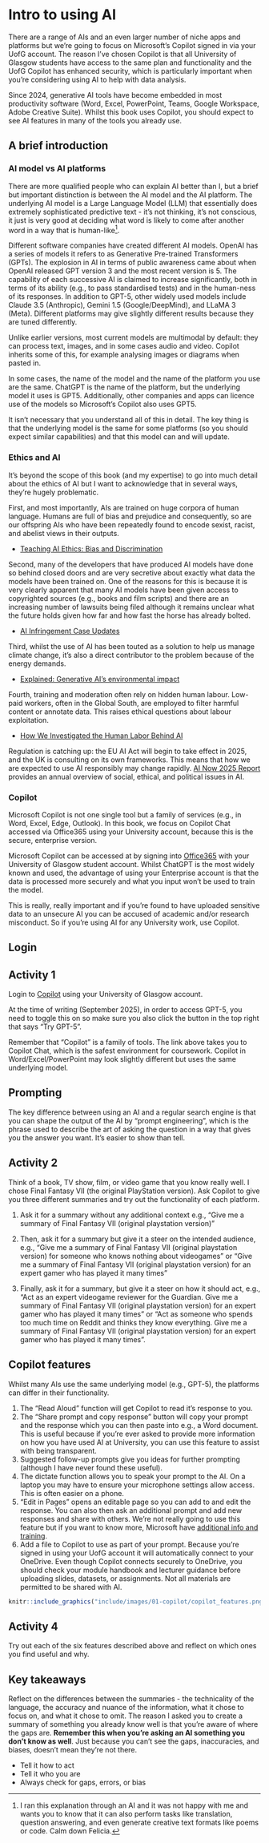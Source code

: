 # Intro to using AI

There are a range of AIs and an even larger number of niche apps and platforms but we're going to focus on Microsoft's Copilot signed in via your UofG account. The reason I've chosen Copilot is that all University of Glasgow students have access to the same plan and functionality and the UofG Copilot has enhanced security, which is particularly important when you're considering using AI to help with data analysis. 

Since 2024, generative AI tools have become embedded in most productivity software (Word, Excel, PowerPoint, Teams, Google Workspace, Adobe Creative Suite). Whilst this book uses Copilot, you should expect to see AI features in many of the tools you already use.

## A brief introduction

### AI model vs AI platforms

There are more qualified people who can explain AI better than I, but a brief but important distinction is between the AI model and the AI platform. The underlying AI model is a Large Language Model (LLM) that essentially does extremely sophisticated predictive text - it's not thinking, it's not conscious, it just is very good at deciding what word is likely to come after another word in a way that is human-like[^01-choose-1].

[^01-choose-1]: I ran this explanation through an AI and it was not happy with me and wants you to know that it can also perform tasks like translation, question answering, and even generate creative text formats like poems or code. Calm down Felicia.

Different software companies have created different AI models. OpenAI has a series of models it refers to as Generative Pre-trained Transformers (GPTs). The explosion in AI in terms of public awareness came about when OpenAI released GPT version 3 and the most recent version is 5. The capability of each successive AI is claimed to increase significantly, both in terms of its ability (e.g., to pass standardised tests) and in the human-ness of its responses. In addition to GPT-5, other widely used models include Claude 3.5 (Anthropic), Gemini 1.5 (Google/DeepMind), and LLaMA 3 (Meta). Different platforms may give slightly different results because they are tuned differently.

Unlike earlier versions, most current models are multimodal by default: they can process text, images, and in some cases audio and video. Copilot inherits some of this, for example analysing images or diagrams when pasted in.

In some cases, the name of the model and the name of the platform you use are the same. ChatGPT is the name of the platform, but the underlying model it uses is GPT5. Additionally, other companies and apps can licence use of the models so Microsoft's Copilot also uses GPT5.

It isn't necessary that you understand all of this in detail. The key thing is that the underlying model is the same for some platforms (so you should expect similar capabilities) and that this model can and will update.

### Ethics and AI

It's beyond the scope of this book (and my expertise) to go into much detail about the ethics of AI but I want to acknowledge that in several ways, they're hugely problematic.

First, and most importantly, AIs are trained on huge corpora of human language. Humans are full of bias and prejudice and consequently, so are our offspring AIs who have been repeatedly found to encode sexist, racist, and abelist views in their outputs.

-   [Teaching AI Ethics: Bias and Discrimination](https://leonfurze.com/2023/03/06/teaching-ai-ethics-bias-and-discrimination/)

Second, many of the developers that have produced AI models have done so behind closed doors and are very secretive about exactly what data the models have been trained on. One of the reasons for this is because it is very clearly apparent that many AI models have been given access to copyrighted sources (e.g., books and film scripts) and there are an increasing number of lawsuits being filed although it remains unclear what the future holds given how far and how fast the horse has already bolted.

-   [AI Infringement Case Updates](https://www.mckoolsmith.com/newsroom-ailitigation-28)

Third, whilst the use of AI has been touted as a solution to help us manage climate change, it's also a direct contributor to the problem because of the energy demands.

- [Explained: Generative AI’s environmental impact](https://news.mit.edu/2025/explained-generative-ai-environmental-impact-0117)

Fourth, training and moderation often rely on hidden human labour. Low-paid workers, often in the Global South, are employed to filter harmful content or annotate data. This raises ethical questions about labour exploitation.

- [How We Investigated the Human Labor Behind AI](https://pulitzercenter.org/how-we-investigated-human-labor-behind-ai)

Regulation is catching up: the EU AI Act will begin to take effect in 2025, and the UK is consulting on its own frameworks. This means that how we are expected to use AI responsibly may change rapidly. [AI Now 2025 Report](https://ainowinstitute.org/) provides an annual overview of social, ethical, and political issues in AI.

### Copilot

Microsoft Copilot is not one single tool but a family of services (e.g., in Word, Excel, Edge, Outlook). In this book, we focus on Copilot Chat accessed via Office365 using your University account, because this is the secure, enterprise version.
 
 Microsoft Copilot can be accessed at by signing into [Office365](https://m365.cloud.microsoft/apps/) with your University of Glasgow student account. Whilst ChatGPT is the most widely known and used, the advantage of using your Enterprise account is that the data is processed more securely and what you input won't be used to train the model. 
 
This is really, really important and if you're found to have uploaded sensitive data to an unsecure AI you can be accused of academic and/or research misconduct. So if you're using AI for any University work, use Copilot. 


## Login

::: {.callout-note}

## Activity 1

Login to [Copilot](https://m365.cloud.microsoft/apps/) using your University of Glasgow account.
:::

At the time of writing (September 2025), in order to access GPT-5, you need to toggle this on so make sure you also click the button in the top right that says "Try GPT-5".

Remember that “Copilot” is a family of tools. The link above takes you to Copilot Chat, which is the safest environment for coursework. Copilot in Word/Excel/PowerPoint may look slightly different but uses the same underlying model.

## Prompting

The key difference between using an AI and a regular search engine is that you can shape the output of the AI by "prompt engineering", which is the phrase used to describe the art of asking the question in a way that gives you the answer you want. It's easier to show than tell.

::: {.callout-note}

## Activity 2

Think of a book, TV show, film, or video game that you know really well. I chose Final Fantasy VII (the original PlayStation version). Ask Copilot to give you three different summaries and try out the functionality of each platform. 

1. Ask it for a summary without any additional context e.g., "Give me a summary of Final Fantasy VII (original playstation version)"

2. Then, ask it for a summary but give it a steer on the intended audience, e.g., "Give me a summary of Final Fantasy VII (original playstation version) for someone who knows nothing about videogames" or "Give me a summary of Final Fantasy VII (original playstation version) for an expert gamer who has played it many times"

3. Finally, ask it for a summary, but give it a steer on how it should act, e.g., "Act as an expert videogame reviewer for the Guardian. Give me a summary of Final Fantasy VII (original playstation version) for an expert gamer who has played it many times" or "Act as someone who spends too much time on Reddit and thinks they know everything. Give me a summary of Final Fantasy VII (original playstation version) for an expert gamer who has played it many times".

:::

## Copilot features

Whilst many AIs use the same underlying model (e.g., GPT-5), the platforms can differ in their functionality. 

1. The "Read Aloud" function will get Copilot to read it's response to you.
2. The "Share prompt and copy response" button will copy your prompt and the response which you can then paste into e.g., a Word document. This is useful because if you're ever asked to provide more information on how you have used AI at University, you can use this feature to assist with being transparent.
3. Suggested follow-up prompts give you ideas for further prompting (although I have never found these useful).
4. The dictate function allows you to speak your prompt to the AI. On a laptop you may have to ensure your microphone settings allow access. This is often easier on a phone.
5. "Edit in Pages" opens an editable page so you can add to and edit the response. You can also then ask an additional prompt and add new responses and share with others. We're not really going to use this feature but if you want to know more, Microsoft have [additional info and training](https://support.microsoft.com/en-gb/topic/get-started-with-microsoft-365-copilot-pages-6674bd51-9ff5-42c4-9256-44d9428a726f).
6. Add a file to Copilot to use as part of your prompt. Because you're signed in using your UofG account it will automatically connect to your OneDrive. Even though Copilot connects securely to OneDrive, you should check your module handbook and lecturer guidance before uploading slides, datasets, or assignments. Not all materials are permitted to be shared with AI.


```r

knitr::include_graphics("include/images/01-copilot/copilot_features.png")

```


::: {.callout-note}

## Activity 4

Try out each of the six features described above and reflect on which ones you find useful and why.
:::


::: {.callout-tip}

## Key takeaways

Reflect on the differences between the summaries - the technicality of the language, the accuracy and nuance of the information, what it chose to focus on, and what it chose to omit. The reason I asked you to create a summary of something you already know well is that you're aware of where the gaps are. **Remember this when you're asking an AI something you don't know as well**. Just because you can't see the gaps, inaccuracies, and biases, doesn't mean they're not there. 

* Tell it how to act
* Tell it who you are
* Always check for gaps, errors, or bias
:::







